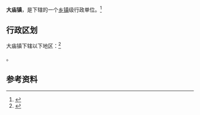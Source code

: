 {{中国乡级行政区|21/13/21/108/000}}

'''大庙镇'''，是{{PRC admin/fullname|21/13/21/108/000|3}}下辖的一个[[乡镇|乡镇]]级行政单位。<ref>{{PRC admin/ref sgc|{{PRC admin/parent|21/13/21/108/000}}}}</ref>

== 行政区划 ==

大庙镇下辖以下地区：<ref>{{PRC admin/ref sgc|21/13/21/108/000}}</ref>

{{PRC admin/children|21/13/21/108/000}}。

== 参考资料 ==

{{reflist}}

{{PRC admin/navcat|21/13/21/108/000}}
{{辽宁行政区划小作品}}